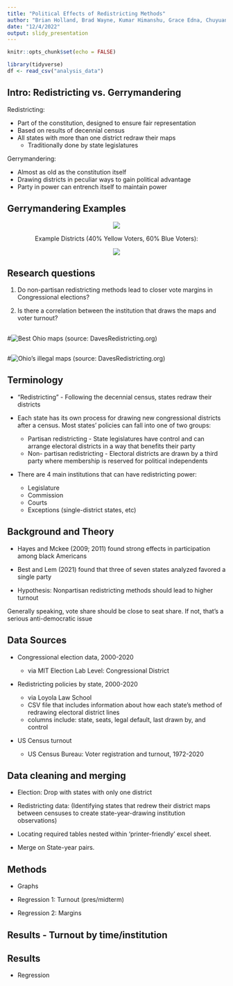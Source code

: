 ```yaml
---
title: "Political Effects of Redistricting Methods"
author: "Brian Holland, Brad Wayne, Kumar Himanshu, Grace Edna, Chuyuan Zhong"
date: "12/4/2022"
output: slidy_presentation
---
```


```r
knitr::opts_chunk$set(echo = FALSE)
```

```r
library(tidyverse)
df <- read_csv("analysis_data")
```

## Intro: Redistricting vs. Gerrymandering

Redistricting:

-   Part of the constitution, designed to ensure fair representation
-   Based on results of decennial census
-   All states with more than one district redraw their maps
    -   Traditionally done by state legislatures

Gerrymandering:

-   Almost as old as the constitution itself
-   Drawing districts in peculiar ways to gain political advantage
-   Party in power can entrench itself to maintain power

## Gerrymandering Examples

<center>

![](images/GerryManderCartoonMap.png)

Example Districts (40% Yellow Voters, 60% Blue Voters):

![](images/DifferingApportionment.png)

</center>

## Research questions

1.   Do non-partisan redistricting methods lead to closer vote margins in Congressional elections?

2.   Is there a correlation between the institution that draws the maps and voter turnout?


## 

\#![Best Ohio maps](images/ohio_bests.png) (source: DavesRedistricting.org)

## 

\#![Ohio's illegal maps](images/ohio_current.png) (source: DavesRedistricting.org)

## Terminology

-   "Redistricting" - Following the decennial census, states redraw their districts

-   Each state has its own process for drawing new congressional districts after a census. Most states' policies can fall into one of two groups:

    -   Partisan redistricting - State legislatures have control and can arrange electoral districts in a way that benefits their party
    -   Non- partisan redistricting - Electoral districts are drawn by a third party where membership is reserved for political independents

-   There are 4 main institutions that can have redistricting power:

    -   Legislature
    -   Commission
    -   Courts
    -   Exceptions (single-district states, etc)

## Background and Theory

-   Hayes and Mckee (2009; 2011) found strong effects in participation among black Americans

-   Best and Lem (2021) found that three of seven states analyzed favored a single party

-   Hypothesis: Nonpartisan redistricting methods should lead to higher turnout

Generally speaking, vote share should be close to seat share. If not, that's a serious anti-democratic issue

## Data Sources

-   Congressional election data, 2000-2020

    -   via MIT Election Lab Level: Congressional District

-   Redistricting policies by state, 2000-2020

    -   via Loyola Law School
    -   CSV file that includes information about how each state's method of redrawing electoral district lines
    -   columns include: state, seats, legal default, last drawn by, and control

-   US Census turnout

    -   US Census Bureau: Voter registration and turnout, 1972-2020

## Data cleaning and merging

-   Election: Drop with states with only one district

-   Redistricting data: (Identifying states that redrew their district maps between censuses to create state-year-drawing institution observations)

-   Locating required tables nested within 'printer-friendly' excel sheet.

-   Merge on State-year pairs.

## Methods

-   Graphs

-   Regression 1: Turnout (pres/midterm)

-   Regression 2: Margins

## Results - Turnout by time/institution

## Results

-   Regression
